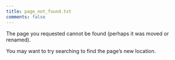 ```yaml
---
title: page_not_found.txt
comments: false
---
```


The page you requested cannot be found (perhaps it was moved or renamed).

You may want to try searching to find the page's new location.
